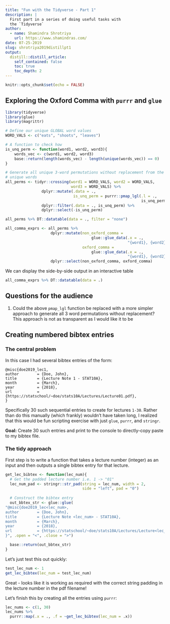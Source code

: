 ```yaml
---
title: "Fun with the Tidyverse - Part 1"
description: |
  First part in a series of doing useful tasks with 
  the `Tidyverse`
author:
  - name: Shamindra Shrotriya
    url: https://www.shamindras.com/
date: 07-25-2019
slug: shrotriya2019distillpt1
output:
  distill::distill_article:
    self_contained: false
    toc: true
    toc_depth: 2
---
```


```r
knitr::opts_chunk$set(echo = FALSE)
```

## Exploring the Oxford Comma with `purrr` and `glue`

```r
library(tidyverse)
library(glue)
library(magrittr)
```
```r

# Define our unique GLOBAL word values
WORD_VALS <- c("eats", "shoots", "leaves")

# A function to check how 
is_unq_perm <- function(word1, word2, word3){
    words_vec <- c(word1, word2, word3)
    base::return(length(words_vec) - length(unique(words_vec)) == 0)
}

# Generate all unique 3-word permutations without replacement from the three
# unique words
all_perms <- tidyr::crossing(word1 = WORD_VALS, word2 = WORD_VALS, 
                             word3 = WORD_VALS) %>% 
                dplyr::mutate(.data = ., 
                              is_unq_perm = purrr::pmap_lgl(.l = ., 
                                                            is_unq_perm)) %>% 
                dplyr::filter(.data = ., is_unq_perm) %>% 
                dplyr::select(-is_unq_perm)

all_perms %>% DT::datatable(data = ., filter = "none")

all_comma_exprs <- all_perms %>%
                    dplyr::mutate(non_oxford_comma = 
                                      glue::glue_data(.x = ., 
                                                      "{word1}, {word2} and {word3}"), 
                                  oxford_comma = 
                                      glue::glue_data(.x = ., 
                                                      "{word1}, {word2}, and {word3}")) %>% 
                    dplyr::select(non_oxford_comma, oxford_comma)
```

We can display the side-by-side output in an interactive table

```r
all_comma_exprs %>% DT::datatable(data = .)
```

## Questions for the audience

1. Could the above `pmap_lgl` function be replaced with a more simpler
approach to generate all 3 word permutations without replacement? This     approach is not as transparent as I would like it to be


## Creating numbered bibtex entries

### The central problem

In this case I had several bibtex entries of the form:

```markup
@misc{doe2019_lec1,
author        = {Doe, John},
title         = {Lecture Note 1 - STAT10A},
month         = {March},
year          = {2018},
url           = {https://statschool/~doe/stats10A/Lectures/Lecture01.pdf},
}
```

Specifically 30 such sequential entries to create for lectures `1-30`. Rather
than do this manually (which frankly) wouldn't have taken long, I realized that
this would be fun scripting exercise with just `glue`, `purrr`, and `stringr`. 

**Goal:** Create 30 such entries and print to the console to directly-copy 
paste to my bibtex file.

### The tidy approach

First step is to write a function that takes a lecture number (integer)
as an input and then outputs a single bibtex entry for that lecture.

```r
get_lec_bibtex <- function(lec_num){
  # Get the padded lecture number i.e. 1 -> "01"
  lec_num_pad <- stringr::str_pad(string = lec_num, width = 2, 
                                  side = "left", pad = "0")
  
  # Construct the bibtex entry
  out_bbtex_str <- glue::glue(
"@misc{doe2019_lec<lec_num>,
author        = {Doe, John},
title         = {Lecture Note <lec_num> - STAT10A},
month         = {March},
year          = {2018},
url           = {https://statschool/~doe/stats10A/Lectures/Lecture<lec_num_pad>.pdf},
}", .open = "<", .close = ">")

  base::return(out_bbtex_str)
}
```

Let's just test this out quickly:

```r
test_lec_num <- 1
get_lec_bibtex(lec_num = test_lec_num)
```

Great - looks like it is working as required with the correct string padding
in the lecture number in the pdf filename!

Let's finish this by creating all the entries using `purrr`:

```r
lec_nums <- c(1, 30)
lec_nums %>% 
  purrr::map(.x = ., .f = ~get_lec_bibtex(lec_num = .x))
```


